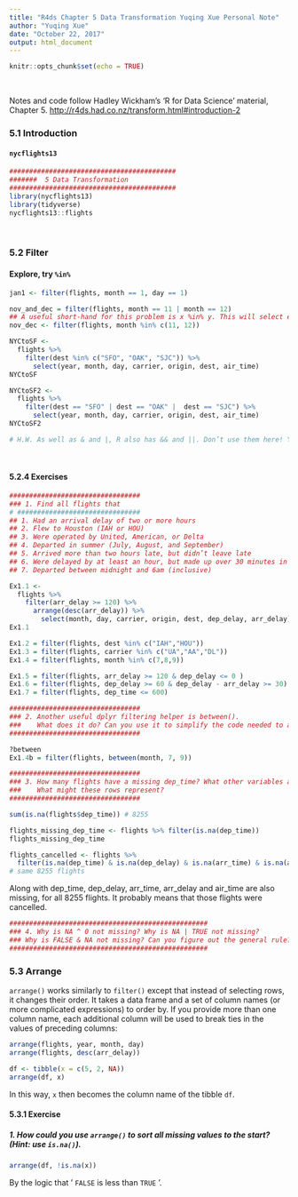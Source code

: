 ```yaml
---
title: "R4ds Chapter 5 Data Transformation Yuqing Xue Personal Note"
author: "Yuqing Xue"
date: "October 22, 2017"
output: html_document
---
```


```r
knitr::opts_chunk$set(echo = TRUE)
```

<br>

Notes and code follow Hadley Wickham's 'R for Data Science' material, Chapter 5. <http://r4ds.had.co.nz/transform.html#introduction-2>

### 5.1 Introduction


#### `nycflights13`
```r
##########################################
#######  5 Data Transformation
########################################## 
library(nycflights13)
library(tidyverse)
nycflights13::flights
```

<br>

### 5.2 Filter

#### Explore, try `%in%`
```r

jan1 <- filter(flights, month == 1, day == 1)

nov_and_dec = filter(flights, month == 11 | month == 12)
## A useful short-hand for this problem is x %in% y. This will select every row where x is one of the values in y.
nov_dec <- filter(flights, month %in% c(11, 12))
```

```r

NYCtoSF <-  
  flights %>% 
    filter(dest %in% c("SFO", "OAK", "SJC")) %>%
      select(year, month, day, carrier, origin, dest, air_time)
NYCtoSF

NYCtoSF2 <-  
  flights %>% 
    filter(dest == "SFO" | dest == "OAK" |  dest == "SJC") %>%
      select(year, month, day, carrier, origin, dest, air_time)
NYCtoSF2

# H.W. As well as & and |, R also has && and ||. Don’t use them here! You’ll learn when you should use them in conditional execution.

``` 

<br>

####  5.2.4 Exercises
```r
 
#################################
### 1. Find all flights that
# ###############################
## 1. Had an arrival delay of two or more hours
## 2. Flew to Houston (IAH or HOU)
## 3. Were operated by United, American, or Delta
## 4. Departed in summer (July, August, and September)
## 5. Arrived more than two hours late, but didn’t leave late
## 6. Were delayed by at least an hour, but made up over 30 minutes in flight
## 7. Departed between midnight and 6am (inclusive)

Ex1.1 <- 
  flights %>%
    filter(arr_delay >= 120) %>%
      arrange(desc(arr_delay)) %>%
        select(month, day, carrier, origin, dest, dep_delay, arr_delay)
Ex1.1
```

```r
Ex1.2 = filter(flights, dest %in% c("IAH","HOU"))
Ex1.3 = filter(flights, carrier %in% c("UA","AA","DL"))
Ex1.4 = filter(flights, month %in% c(7,8,9))
```

```r
Ex1.5 = filter(flights, arr_delay >= 120 & dep_delay <= 0 )
Ex1.6 = filter(flights, dep_delay >= 60 & dep_delay - arr_delay >= 30)
Ex1.7 = filter(flights, dep_time <= 600)
```

```r

#################################
### 2. Another useful dplyr filtering helper is between(). 
###    What does it do? Can you use it to simplify the code needed to answer the previous challenges?
#################################

?between
Ex1.4b = filter(flights, between(month, 7, 9))
```


```r
#################################
### 3. How many flights have a missing dep_time? What other variables are missing? 
###    What might these rows represent?
#################################

sum(is.na(flights$dep_time)) # 8255

flights_missing_dep_time <- flights %>% filter(is.na(dep_time))
flights_missing_dep_time 

flights_cancelled <- flights %>% 
  filter(is.na(dep_time) & is.na(dep_delay) & is.na(arr_time) & is.na(arr_delay) & is.na(arr_time))
# same 8255 flights
```

Along with dep_time, dep_delay, arr_time, arr_delay and air_time are also missing, for all 8255 flights. It probably means that those flights were cancelled.

```r

##################################################
### 4. Why is NA ^ 0 not missing? Why is NA | TRUE not missing? 
### Why is FALSE & NA not missing? Can you figure out the general rule? (NA * 0 is a tricky counterexample!)
##################################################

```


### 5.3 Arrange

`arrange()` works similarly to `filter()` except that instead of selecting rows, it changes their order. It takes a data frame and a set of column names (or more complicated expressions) to order by. If you provide more than one column name, each additional column will be used to break ties in the values of preceding columns:

```r
arrange(flights, year, month, day)
arrange(flights, desc(arr_delay))
```

```r
df <- tibble(x = c(5, 2, NA))
arrange(df, x)
```
In this way, `x` then becomes the column name of the tibble `df`.

#### 5.3.1 Exercise
##### 1. How could you use `arrange()` to sort all missing values to the start? (Hint: use `is.na()`).

```r
arrange(df, !is.na(x))
```
By the logic that ' `FALSE` is less than `TRUE` '.



